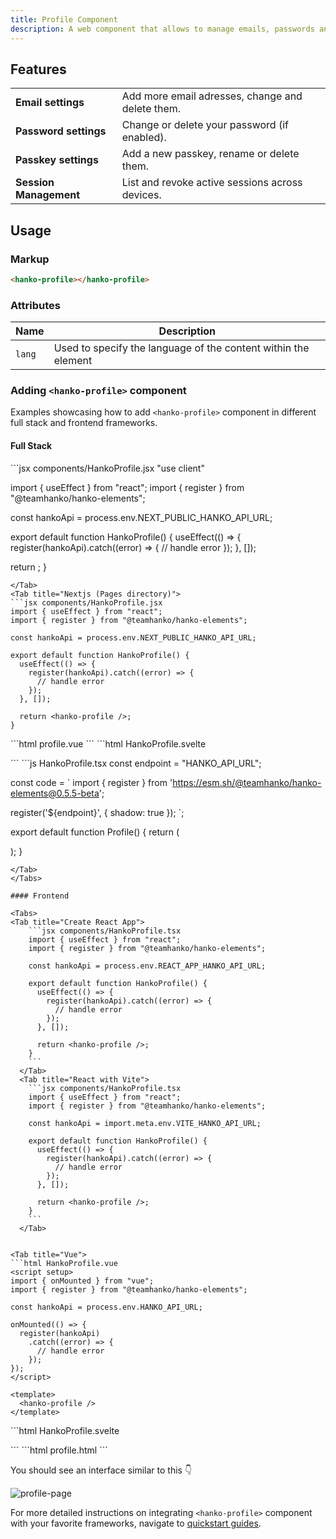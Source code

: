 ```yaml
---
title: Profile Component
description: A web component that allows to manage emails, passwords and passkeys.
---
```


## Features
|  |  |
| --- | --- |
|  **Email settings** | Add more email adresses, change and delete them.
|  **Password settings** | Change or delete your password (if enabled).
|  **Passkey settings** | Add a new passkey, rename or delete them.
|  **Session Management** | List and revoke active sessions across devices.

## Usage

### Markup

```html
<hanko-profile></hanko-profile>
```

### Attributes

| Name              | Description                                                    |
| ----------------- | -------------------------------------------------------------- |
| `lang`            | Used to specify the language of the content within the element |

### Adding `<hanko-profile>` component

Examples showcasing how to add `<hanko-profile>` component in different full stack and frontend frameworks.

#### Full Stack

<Tabs>
<Tab title="Nextjs (App directory)">
```jsx components/HankoProfile.jsx
"use client"

import { useEffect } from "react";
import { register } from "@teamhanko/hanko-elements";

const hankoApi = process.env.NEXT_PUBLIC_HANKO_API_URL;

export default function HankoProfile() {
  useEffect(() => {
    register(hankoApi).catch((error) => {
      // handle error
    });
  }, []);

return <hanko-profile />;
}
```
</Tab>
<Tab title="Nextjs (Pages directory)">
```jsx components/HankoProfile.jsx
import { useEffect } from "react";
import { register } from "@teamhanko/hanko-elements";

const hankoApi = process.env.NEXT_PUBLIC_HANKO_API_URL;

export default function HankoProfile() {
  useEffect(() => {
    register(hankoApi).catch((error) => {
      // handle error
    });
  }, []);

  return <hanko-profile />;
}
```
</Tab>

<Tab title="Nuxt">
  ```html profile.vue
  <template>
    <hanko-profile />
  </template>
  ```
</Tab>

<Tab title="SvelteKit">
```html HankoProfile.svelte
<script>
  import { register } from "@teamhanko/hanko-elements";
  import { onMount } from "svelte";
  import { env } from "$env/dynamic/public";

  const hankoApi = env.PUBLIC_HANKO_API_URL;

  onMount(async () => {
    register(hankoApi).catch((error) => {
      // handle error
    });
  });
</script>

<hanko-profile />
```
</Tab>

<Tab title="Fresh">
```js HankoProfile.tsx
const endpoint = "HANKO_API_URL";

const code = `
  import { register } from 'https://esm.sh/@teamhanko/hanko-elements@0.5.5-beta';

  register('${endpoint}', { shadow: true });
`;

export default function Profile() {
  return (
    <div class="profile">
      <hanko-profile api={endpoint}></hanko-profile>
      <script type="module">
        {code}
      </script>
    </div>
  );
}
```
</Tab>
</Tabs>

#### Frontend

<Tabs>
<Tab title="Create React App">
    ```jsx components/HankoProfile.tsx
    import { useEffect } from "react";
    import { register } from "@teamhanko/hanko-elements";

    const hankoApi = process.env.REACT_APP_HANKO_API_URL;

    export default function HankoProfile() {
      useEffect(() => {
        register(hankoApi).catch((error) => {
          // handle error
        });
      }, []);

      return <hanko-profile />;
    }
    ```
  </Tab>
  <Tab title="React with Vite">
    ```jsx components/HankoProfile.tsx
    import { useEffect } from "react";
    import { register } from "@teamhanko/hanko-elements";

    const hankoApi = import.meta.env.VITE_HANKO_API_URL;

    export default function HankoProfile() {
      useEffect(() => {
        register(hankoApi).catch((error) => {
          // handle error
        });
      }, []);

      return <hanko-profile />;
    }
    ```
  </Tab>


<Tab title="Vue">
```html HankoProfile.vue
<script setup>
import { onMounted } from "vue";
import { register } from "@teamhanko/hanko-elements";

const hankoApi = process.env.HANKO_API_URL;

onMounted(() => {
  register(hankoApi)
    .catch((error) => {
      // handle error
    });
});
</script>

<template>
  <hanko-profile />
</template>
```
</Tab>

<Tab title="Svelte">
```html HankoProfile.svelte
<script>
  import { register } from "@teamhanko/hanko-elements";

  const hankoApi = process.env.HANKO_API_URL;

  onMount(async () => {
    register(hankoApi)
      .catch((error) => {
        // handle error
      });
  });
</script>

<hanko-profile />
```
</Tab>

<Tab title="JavaScript">
```html profile.html
<body>
  <hanko-profile />

  <script type="module">
    import { register } from "https://esm.run/@teamhanko/hanko-elements";

    await register(process.env.HANKO_API_URL);
  </script>
</body>
```
</Tab>
</Tabs>

You should see an interface similar to this 👇

<Frame>
<img
  src="/images/fullstack-guide/next-two.png"
  alt="profile-page"
  width={500}
  style={{ borderRadius: '0.5rem' }}
/>
</Frame>


For more detailed instructions on integrating `<hanko-profile>` component with your favorite frameworks, navigate to [quickstart guides](/quickstarts/fullstack).
